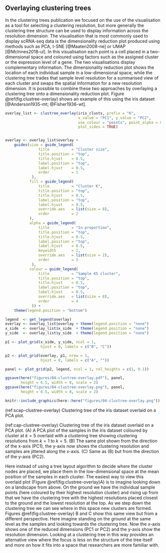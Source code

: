 ## Overlaying clustering trees {#clustree-overlay}

In the clustering trees publication we focused on the use of the visualisation
as a tool for selecting a clustering resolution, but more generally the
clustering tree structure can be used to display information across the
resolution dimension. The visualisation that is most commonly used to display
scRNA-seq data is the dimensionality reduction plot produced using methods such
as PCA, t-SNE [@Maaten2008-ne] or UMAP [@McInnes2018-ul]. In this visualisation
each point is a cell placed in a two-dimensional space and coloured using
factors such as the assigned cluster or the expression level of a gene. The two
visualisations display complementary information. The dimensionality reduction
plot shows the location of each individual sample in a low-dimensional space,
while the clustering tree trades that sample level resolution for a summarised
view of each cluster and swaps the spatial information for a new resolution
dimension. It is possible to combine these two approaches by overlaying a
clustering tree onto a dimensionality reduction plot. Figure
\@ref(fig:clustree-overlay) shows an example of this using the iris dataset
[@Anderson1935-mt; @Fisher1936-wt].

```r
overlay_list <- clustree_overlay(iris_clusts, prefix = "K",
                                 x_value = "PC1", y_value = "PC2",
                                 use_colour = "points", point_alpha = 0.4,
                                 plot_sides = TRUE)


overlay <- overlay_list$overlay +
    guides(size = guide_legend(
               title          = "Cluster size",
               title.position = "top",
               title.hjust    = 0.5,
               label.position = "top",
               label.hjust    = 0.5,
               order          = 1
            ),
           fill = guide_legend(
               title          = "Cluster K",
               title.position = "top",
               title.hjust    = 0.5,
               label.position = "top",
               label.hjust    = 0.5,
               override.aes   = list(size = 8),
               order          = 2
           ),
           alpha = guide_legend(
               title          = "In-proportion",
               title.position = "top",
               title.hjust    = 0.5,
               label.position = "top",
               label.hjust    = 0.5,
               keywidth       = 2,
               override.aes   = list(size = 2),
               order          = 3
            ),
           colour = guide_legend(
               title          = "Sample K5 cluster",
               title.position = "top",
               title.hjust    = 0.5,
               label.position = "top",
               label.hjust    = 0.5,
               override.aes   = list(size = 8),
               order          = 4
            )) +
    theme(legend.position = "bottom")

legend  <- get_legend(overlay)
overlay <- overlay_list$overlay + theme(legend.position = "none")
x_side  <- overlay_list$x_side  + theme(legend.position = "none")
y_side  <- overlay_list$y_side  + theme(legend.position = "none")

p1 <- plot_grid(x_side, y_side, ncol = 1,
                hjust = 0, labels = c("B", "C"))

p2 <- plot_grid(overlay, p1, nrow = 1,
                hjust = 0, labels = c("A", ""))

panel <- plot_grid(p2, legend, ncol = 1, rel_heights = c(1, 0.1))

ggsave(here("figures/04-clustree-overlay.pdf"), panel,
       height = 6.5, width = 8, scale = 2)
ggsave(here("figures/04-clustree-overlay.png"), panel,
       height = 6.5, width = 8, scale = 2)

knitr::include_graphics(here::here("figures/04-clustree-overlay.png"))
```

(ref:scap-clustree-overlay) Clustering tree of the iris dataset overlaid on a PCA plot.

(ref:cap-clustree-overlay) Clustering tree of the iris dataset overlaid on a PCA plot. (A) A PCA plot of the samples in the iris dataset coloured by cluster at $k = 5$ overlaid with a clustering tree showing clustering resolutions from $k = 1$ to $k = 5$. (B) The same plot shown from the direction of the x-axis (PC1), the y-axis now shows the clustering resolution and samples are jittered along the x-axis. (C) Same as (B) but from the direction of the y-axis (PC2).

Here instead of using a tree layout algorithm to decide where the cluster nodes
are placed, we place them in the low-dimensional space at the mean position of
the samples in each cluster. The easiest way to view this overlaid plot (Figure
\@ref(fig:clustree-overlay)A) is to imagine looking down on a landscape from
above. On the ground we have the individual sample points (here coloured by
their highest resolution cluster) and rising up from that we have the
clustering tree with the highest resolutions placed closest to the ground and
the lowest resolution at the top. As we step down the clustering tree we can
see where in this space new clusters are formed. Figures
\@ref(fig:clustree-overlay) B and C show this same view but from a different
perspective. Here imagine standing on the ground at the same level as the
samples and looking towards the clustering tree. Now the x-axis shows one of
the reduced dimensions (PC1 or PC2) and the y-axis show the resolution
dimension. Looking at a clustering tree in this way provides an alternative
view where the focus is less on the structure of the tree itself and more on
how it fits into a space that researchers are more familiar with.
